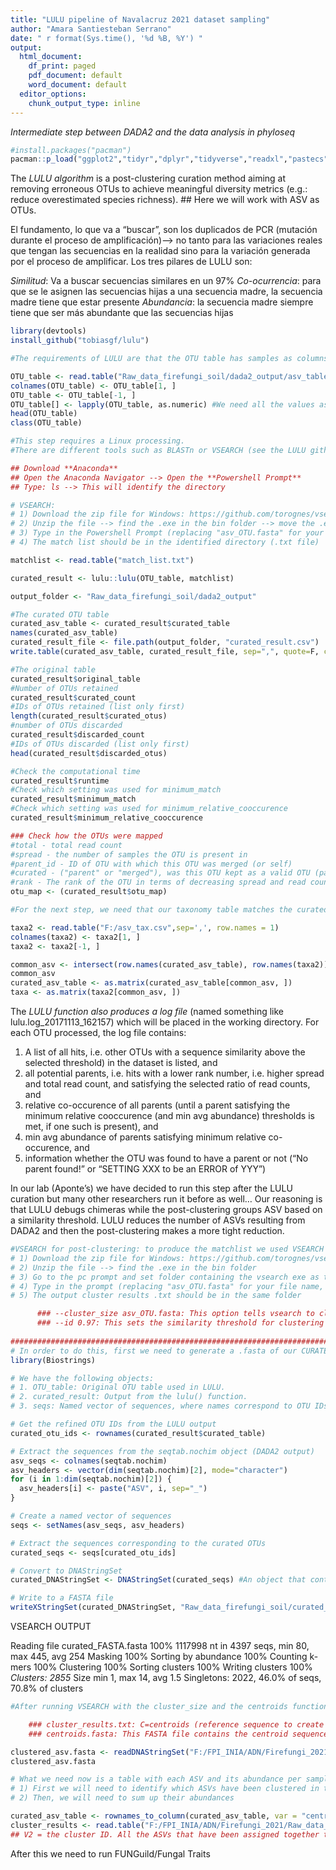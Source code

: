 ```yaml
---
title: "LULU pipeline of Navalacruz 2021 dataset sampling"
author: "Amara Santiesteban Serrano"
date: " r format(Sys.time(), '%d %B, %Y') "
output: 
  html_document:
    df_print: paged
    pdf_document: default
    word_document: default
  editor_options:
    chunk_output_type: inline
---
```


*Intermediate step between DADA2 and the data analysis in phyloseq*

```r
#install.packages("pacman")
pacman::p_load("ggplot2","tidyr","dplyr","tidyverse","readxl","pastecs","lattice","forcats","corrgram","corrplot","HH","effects","car","multcompView","lme4", "devtools","emmeans","factoextra","ggfortify","RColorBrewer","MuMIn","scales","multifunc", "ggthemes", "knitr", "BiocManager", "phyloseq", "phangorn", "DECIPHER", "biomformat", "rbiom")
```

The *LULU algorithm* is a post-clustering curation method aiming at removing erroneous OTUs to achieve meaningful diversity metrics (e.g.: reduce overestimated species richness).
## Here we will work with ASV as OTUs.

El fundamento, lo que va a "buscar", son los duplicados de PCR (mutación durante el proceso de amplificación)--> no tanto para las variaciones reales que tengan las secuencias en la realidad sino para la variación generada por el proceso de amplificar. Los tres pilares de LULU son: 

*Similitud*: Va a buscar secuencias similares en un 97%
*Co-ocurrencia*: para que se le asignen las secuencias hijas a una secuencia madre, la secuencia madre tiene que estar presente
*Abundancia*: la secuencia madre siempre tiene que ser más abundante que las secuencias hijas

```r
library(devtools)
install_github("tobiasgf/lulu")  
```

```r
#The requirements of LULU are that the OTU table has samples as columns and OTUs as rows, and that it has unique OTU id's as row names.

OTU_table <- read.table("Raw_data_firefungi_soil/dada2_output/asv_table.csv",sep=',', row.names = 1)
colnames(OTU_table) <- OTU_table[1, ]
OTU_table <- OTU_table[-1, ]
OTU_table[] <- lapply(OTU_table, as.numeric) #We need all the values as numbers, no <chr<
head(OTU_table)
class(OTU_table)
```

```r
#This step requires a Linux processing. 
#There are different tools such as BLASTn or VSEARCH (see the LULU github for more). The only requirements is that the match list has three columns with pair wise similarity scores for the OTUs. The first column contains the id of the query OTU, the second column contains the id of the matching OTU, and the third column contains the similarity score (%) of the two OTUs.

## Download **Anaconda**
## Open the Anaconda Navigator --> Open the **Powershell Prompt**
## Type: ls --> This will identify the directory 

# VSEARCH: 
# 1) Download the zip file for Windows: https://github.com/torognes/vsearch/releases/download/v2.28.1/vsearch-2.28.1-win-x86_64.zip
# 2) Unzip the file --> find the .exe in the bin folder --> move the .exe to the identified directory
# 3) Type in the Powershell Prompt (replacing "asv_OTU.fasta" for your file name, which should be placed in the SAME DIRECTORY): ./vsearch --usearch_global asv_OTU.fasta --db asv_OTU.fasta --self --id .84 --iddef 1 --userout match_list.txt -userfields query+target+id --maxaccepts 0 --query_cov .9 --maxhits 10 
# 4) The match list should be in the identified directory (.txt file)

matchlist <- read.table("match_list.txt")
```

```r
curated_result <- lulu::lulu(OTU_table, matchlist)

output_folder <- "Raw_data_firefungi_soil/dada2_output"

#The curated OTU table
curated_asv_table <- curated_result$curated_table
names(curated_asv_table)
curated_result_file <- file.path(output_folder, "curated_result.csv")
write.table(curated_asv_table, curated_result_file, sep=",", quote=F, col.names=NA)

#The original table
curated_result$original_table
#Number of OTUs retained
curated_result$curated_count
#IDs of OTUs retained (list only first)
length(curated_result$curated_otus)
#number of OTUs discarded
curated_result$discarded_count
#IDs of OTUs discarded (list only first)
head(curated_result$discarded_otus)

#Check the computational time
curated_result$runtime
#Check which setting was used for minimum_match
curated_result$minimum_match
#Check which setting was used for minimum_relative_cooccurence
curated_result$minimum_relative_cooccurence

### Check how the OTUs were mapped
#total - total read count
#spread - the number of samples the OTU is present in
#parent_id - ID of OTU with which this OTU was merged (or self)
#curated - ("parent" or "merged"), was this OTU kept as a valid OTU (parent) or merged with another
#rank - The rank of the OTU in terms of decreasing spread and read count
otu_map <- (curated_result$otu_map)
```

```r
#For the next step, we need that our taxonomy table matches the curated asv table. To that end, we need to cut out the taxonomy table to only the asv present in the curated table: 

taxa2 <- read.table("F:/asv_tax.csv",sep=',', row.names = 1)
colnames(taxa2) <- taxa2[1, ]
taxa2 <- taxa2[-1, ]

common_asv <- intersect(row.names(curated_asv_table), row.names(taxa2))
common_asv
curated_asv_table <- as.matrix(curated_asv_table[common_asv, ])
taxa <- as.matrix(taxa2[common_asv, ])
```

The *LULU function also produces a log file* (named something like lulu.log_20171113_162157) which will be placed in the working directory.
For each OTU processed, the log file contains:

1) A list of all hits, i.e. other OTUs with a sequence similarity above the selected threshold) in the dataset is listed, and
2) all potential parents, i.e. hits with a lower rank number, i.e. higher spread and total read count, and satisfying the selected ratio of read counts, and
3) relative co-occurence of all parents (until a parent satisfying the minimum relative cooccurence (and min avg abundance) thresholds is met, if one such is present), and
4) min avg abundance of parents satisfying minimum relative co-occurence, and
5) information whether the OTU was found to have a parent or not ("No parent found!" or "SETTING XXX to be an ERROR of YYY")

###############################################################################################

In our lab (Aponte's) we have decided to run this step after the LULU curation but many other researchers run it before as well... Our reasoning is that LULU debugs chimeras while the post-clustering groups ASV based on a similarity threshold. LULU reduces the number of ASVs resulting from DADA2 and then the post-clustering makes a more tight reduction. 

```r
#VSEARCH for post-clustering: to produce the matchlist we used VSEARCH through Anaconda but we can do it also in the pc prompt (Símbolo de Sistema):
# 1) Download the zip file for Windows: https://github.com/torognes/vsearch/releases/download/v2.28.1/vsearch-2.28.1-win-x86_64.zip
# 2) Unzip the file --> find the .exe in the bin folder
# 3) Go to the pc prompt and set folder containing the vsearch exe as the directory: C:\Users\amara.santiesteban> cd "C:\Users\amara.santiesteban\vsearch-2.28.1-win-x86_64 (1)\vsearch-2.28.1-win-x86_64\bin"
# 4) Type in the prompt (replacing "asv_OTU.fasta" for your file name, which should be placed in the SAME DIRECTORY): vsearch.exe --cluster_size asv_OTU.fasta --uc cluster_results.txt --id 0.97 --centroids centroids.fasta
# 5) The output cluster results .txt should be in the same folder

      ### --cluster_size asv_OTU.fasta: This option tells vsearch to cluster the sequences based on their sizes. 
      ### --id 0.97: This sets the similarity threshold for clustering to 97%. Sequences that are 97% similar or more will be clustered together. 
      
###############################################################################################
# In order to do this, first we need to generate a .fasta of our CURATED RESULT after LULU: 
library(Biostrings)

# We have the following objects:
# 1. OTU_table: Original OTU table used in LULU.
# 2. curated_result: Output from the lulu() function.
# 3. seqs: Named vector of sequences, where names correspond to OTU IDs (output from DADA2)

# Get the refined OTU IDs from the LULU output
curated_otu_ids <- rownames(curated_result$curated_table)

# Extract the sequences from the seqtab.nochim object (DADA2 output)
asv_seqs <- colnames(seqtab.nochim)
asv_headers <- vector(dim(seqtab.nochim)[2], mode="character")
for (i in 1:dim(seqtab.nochim)[2]) {
  asv_headers[i] <- paste("ASV", i, sep="_")
}

# Create a named vector of sequences
seqs <- setNames(asv_seqs, asv_headers)

# Extract the sequences corresponding to the curated OTUs
curated_seqs <- seqs[curated_otu_ids]

# Convert to DNAStringSet
curated_DNAStringSet <- DNAStringSet(curated_seqs) #An object that contains the curated sequences ready to be written to a FASTA file.

# Write to a FASTA file
writeXStringSet(curated_DNAStringSet, "Raw_data_firefungi_soil/curated_FASTA.fasta", width = 99999) #adjusting the width will make sure that each sequence is written on a single line. By default, the writeXStringSet() function wraps sequences to 80 characters per line in the output FASTA file.
```

################################################## VSEARCH OUTPUT #####################################################

Reading file curated_FASTA.fasta 100%
1117998 nt in 4397 seqs, min 80, max 445, avg 254
Masking 100%
Sorting by abundance 100%
Counting k-mers 100%
Clustering 100%
Sorting clusters 100%
Writing clusters 100%
*Clusters: 2855* Size min 1, max 14, avg 1.5
Singletons: 2022, 46.0% of seqs, 70.8% of clusters

```r
#After running VSEARCH with the cluster_size and the centroids functions, we will find 2 outputs in the same folder: the cluster_results.txt and the centroids.fasta. 

    ### cluster_results.txt: C=centroids (reference sequence to create the cluster), H= hits; other sequences assigned to the cluster, S= singletones.
    ### centroids.fasta: This FASTA file contains the centroid sequences, which are the representative sequences for each cluster. These centroids are chosen based on the similarity threshold (97% in this case).

clustered_asv.fasta <- readDNAStringSet("F:/FPI_INIA/ADN/Firefungi_2021/Raw_data_firefungi_soil/dada2_output_soil/centroids.fasta")
clustered_asv.fasta

# What we need now is a table with each ASV and its abundance per sample, similar to the curated_asv_table:
# 1) First we will need to identify which ASVs have been clustered in the postclustering
# 2) Then, we will need to sum up their abundances

curated_asv_table <- rownames_to_column(curated_asv_table, var = "centroid_asv")
cluster_results <- read.table("F:/FPI_INIA/ADN/Firefungi_2021/Raw_data_firefungi_soil/dada2_output_soil/cluster_results.txt")
## V2 = the cluster ID. All the ASVs that have been assigned together they will have the same cluster number
```

After this we need to run FUNGuild/Fungal Traits